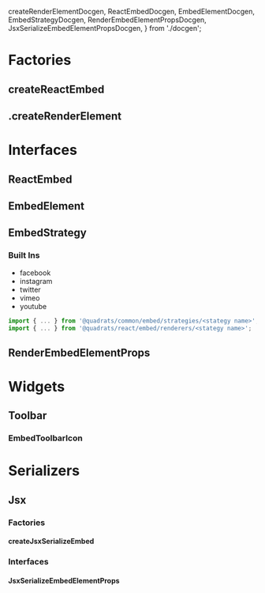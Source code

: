   createRenderElementDocgen,
  ReactEmbedDocgen,
  EmbedElementDocgen,
  EmbedStrategyDocgen,
  RenderEmbedElementPropsDocgen,
  JsxSerializeEmbedElementPropsDocgen,
} from './docgen';

<Meta title="Elements/Embed/Docs" />

# Factories

## createReactEmbed

<ArgsTable of={createReactEmbed} />

## .createRenderElement

<ArgsTable of={createRenderElementDocgen} />

# Interfaces

## ReactEmbed

<ArgsTable of={ReactEmbedDocgen} />

## EmbedElement

<ArgsTable of={EmbedElementDocgen} />

## EmbedStrategy

<ArgsTable of={EmbedStrategyDocgen} />

### Built Ins

- facebook
- instagram
- twitter
- vimeo
- youtube

```ts
import { ... } from '@quadrats/common/embed/strategies/<stategy name>';
import { ... } from '@quadrats/react/embed/renderers/<stategy name>';
```

## RenderEmbedElementProps

<ArgsTable of={RenderEmbedElementPropsDocgen} />

# Widgets

## Toolbar

### EmbedToolbarIcon

<ArgsTable of={EmbedToolbarIcon} />

# Serializers

## Jsx

### Factories

#### createJsxSerializeEmbed

<ArgsTable of={createJsxSerializeEmbed} />

### Interfaces

#### JsxSerializeEmbedElementProps

<ArgsTable of={JsxSerializeEmbedElementPropsDocgen} />
